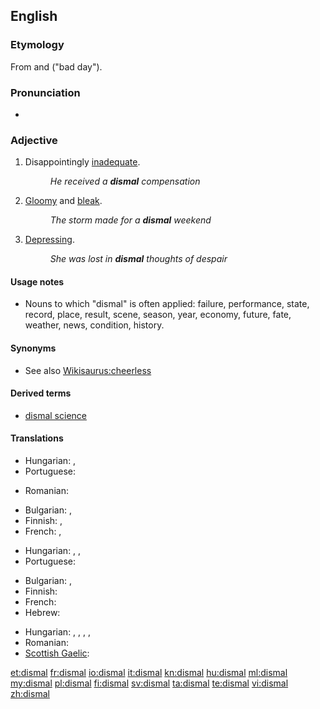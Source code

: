 ==English==

===Etymology===
From {{etyl|la}} {{term|dies|diēs|day|lang=la}} and {{term|malus||bad|lang=la}} ("bad day").

===Pronunciation===
* {{IPA|/ˈdɪzm(ə)l/}}

===Adjective===
{{en-adj}}

# Disappointingly [[inadequate]].
#: ''He received a '''dismal''' compensation''
# [[gloomy|Gloomy]] and [[bleak]].
#: ''The storm made for a '''dismal''' weekend''
# [[depressing|Depressing]].
#: ''She was lost in '''dismal''' thoughts of despair''

====Usage notes====
* Nouns to which "dismal" is often applied: failure, performance, state, record, place, result, scene, season, year, economy, future, fate, weather, news, condition, history.

====Synonyms====
* See also [[Wikisaurus:cheerless]]

====Derived terms====
* [[dismal science]]

====Translations====
{{trans-top|disappointingly inadequate}}
* Hungarian: {{t|hu|elszomorító}}, {{t+|hu|sikertelen}}
* Portuguese: {{t|pt|inadequado|m}}
{{trans-mid}}
* Romanian: {{t|ro|dezamagitor de inadecvat}}
{{trans-bottom}}

{{trans-top|gloomy and bleak}}
* Bulgarian: {{t|bg|мрачен}},  {{t|bg|неприветлив}}
* Finnish: {{t+|fi|synkkä}}, {{t+|fi|surullinen}}
* French: {{t+|fr|morne|m|f}},  {{t+|fr|lugubre|m|f}}
{{trans-mid}}
* Hungarian: {{t+|hu|szomorú}}, {{t+|hu|sötét}}, {{t+|hu|bús}}
* Portuguese: {{t+|pt|sombrio}}
{{trans-bottom}}

{{trans-top|depressing}}
* Bulgarian: {{t|bg|тъжен}},  {{t|bg|унил}}
* Finnish: {{t+|fi|surullinen}}
* French: {{t|fr|déprimant}}
* Hebrew: {{t|he|מדכא|m|tr=Medakke|sc=Hebr}}
{{trans-mid}}
* Hungarian: {{t+|hu|szomorú}}, {{t|hu|lehangoló}}, {{t+|hu|gyászos}}, {{t|hu|komor}}, {{t|hu|vigasztalan}}
* Romanian: {{t|ro|deprimant}}
* [[Scottish Gaelic]]: {{t|gd|brònach}}
{{trans-bottom}}

[[et:dismal]]
[[fr:dismal]]
[[io:dismal]]
[[it:dismal]]
[[kn:dismal]]
[[hu:dismal]]
[[ml:dismal]]
[[my:dismal]]
[[pl:dismal]]
[[fi:dismal]]
[[sv:dismal]]
[[ta:dismal]]
[[te:dismal]]
[[vi:dismal]]
[[zh:dismal]]